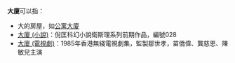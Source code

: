 '''大廈'''可以指：
* 大的房屋，如[[公寓大廈|公寓大廈]]
* [[大廈_(小說)|大廈 (小說)]]：倪匡科幻小說衛斯理系列前期作品，編號028
* [[大廈_(電視劇)|大廈 (電視劇)]]：1985年香港無綫電視劇集，監製鄒世孝，苗僑偉、龔慈恩、陳敏兒主演
{{disambig|Cat=二字消歧义}}